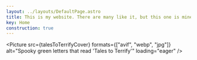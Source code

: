 ```yaml
---
layout: ../layouts/DefaultPage.astro
title: This is my website. There are many like it, but this one is mine.
key: Home
construction: true
---
```



<Picture
  src={talesToTerrifyCover}
  formats={["avif", "webp", "jpg"]}
  alt="Spooky green letters that read 'Tales to Terrify'"
  loading="eager"
/>
